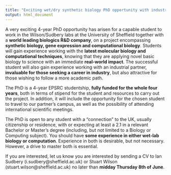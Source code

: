 ```yaml
---
title: "Exciting wet/dry synthetic biology PhD opportunity with industrial links"
output: html_document
---
```


A very exciting 4-year PhD opportunity has arisen for a capable student to work in the Wilson/Sudbery labs at the University of Sheffield together with a **world leading biologics R&D company**, on a project encompassing **synthetic biology, gene expression and computational biology**.  Students will gain experience working with the **latest molecular biology and computational techniques**, knowing that they are applying novel basic biology to science with an immediate **real-world impact**. The successful student will also gain experience working with an industrial partner, **invaluable for those seeking a career in industry**, but also attractive for those wishing to follow a more academic path.

 The PhD is a 4-year EPSRC studentship, **fully funded for the whole four years**, both in terms of stipend for the student and resources to carry out the project. In addition, it will include the opportunity for the chosen student to travel to our partner's campus, as well as the possibility of attending international scientific meetings. 
 
 The PhD is open to any student with a “connection” to the UK, usually citizenship or residence, with or expecting at least a 2.1 in a relevant Bachelor or Master’s degree (including, but not limited to a Biology or Computing subject). You should have **some experience in either wet-lab biology or computation**. Experience in both is desirable, but not necessary. However, a drive to master both is essential. 
 
 If you are interested, let us know you are interested by sending a CV to Ian Sudbery (i.sudbery@sheffield.ac.uk) or Stuart Wilson (stuart.wilson@sheffield.ac.uk) no later than **midday Thursday 8th of June**.